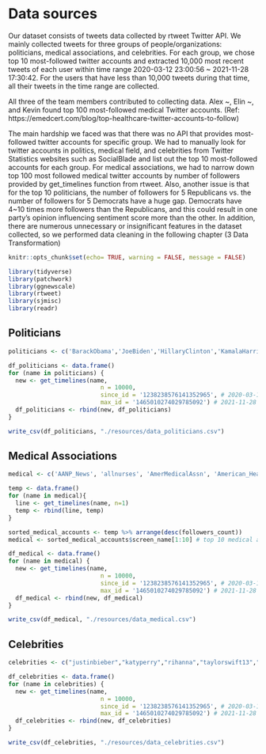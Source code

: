 # Data sources

  Our dataset consists of tweets data collected by rtweet Twitter API. We mainly collected tweets for three groups of people/organizations: politicians, medical associations, and celebrities. For each group, we chose top 10 most-followed twitter accounts and extracted 10,000 most recent tweets of each user within time range 2020-03-12 23:00:56 ~ 2021-11-28 17:30:42. For the users that have less than 10,000 tweets during that time, all their tweets in the time range are collected.

  All three of the team members contributed to collecting data. Alex ~, Elin ~, and Kevin found top 100 most-followed medical Twitter accounts. (Ref: https://emedcert.com/blog/top-healthcare-twitter-accounts-to-follow)

  The main hardship we faced was that there was no API that provides most-followed twitter accounts for specific group. We had to manually look for twitter accounts in politics, medical field, and celebrities from Twitter Statistics websites such as SocialBlade and list out the top 10 most-followed accounts for each group. For medical associations, we had to narrow down top 100 most followed medical twitter accounts by number of followers provided by get_timelines function from rtweet. 
  Also, another issue is that for the top 10 politicians, the number of followers for 5 Republicans vs. the number of followers for 5 Democrats have a huge gap. Democrats have 4~10 times more followers than the Republicans, and this could result in one party's opinion influencing sentiment score more than the other.
  In addition, there are numerous unnecessary or insignificant features in the dataset collected, so we performed data cleaning in the following chapter (3 Data Transformation)


```r
knitr::opts_chunk$set(echo= TRUE, warning = FALSE, message = FALSE)
```

```r
library(tidyverse)
library(patchwork)
library(ggnewscale)
library(rtweet)
library(sjmisc)
library(readr)
```

## Politicians
```r
politicians <- c('BarackObama','JoeBiden','HillaryClinton','KamalaHarris','AOC','Mike_Pence','tedcruz','marcorubio','randpaul','MittRomney')

df_politicians <- data.frame()
for (name in politicians) {
  new <- get_timelines(name,
                          n = 10000,
                          since_id = '1238238576141352965', # 2020-03-12 23:00:56
                          max_id = '1465010274029785092') # 2021-11-28 17:30:42
  df_politicians <- rbind(new, df_politicians)
}
```

```r
write_csv(df_politicians, "./resources/data_politicians.csv")
```

## Medical Associations
```r
medical <- c('AANP_News', 'allnurses', 'AmerMedicalAssn', 'American_Heart', 'amjnurs', 'RedCross', 'mindofandre', 'picardonhealth', 'andrewspong', 'PublicHealth', 'Atul_Gawande', 'Berci', 'ahier', 'mobilehealth', 'TheNerdyNurse', 'Doctor_V', 'CMichaelGibson', 'CDCgov', 'CDCemergency', 'ClevelandClinic', 'chasedave', 'ePatientDave', 'drwalker_rph', 'healthblawg', 'dlschermd', 'MSF_USA', 'donaldhackett', 'giasison', 'mtnmd', 'DrKevinCampbell', 'orenfu', 'drsanjaygupta', 'drseisenberg', 'EricTopol', 'FierceHealth', 'GavinPrestonMD', 'gnayyar', 'drhubaevaluator', 'chimoose', '2healthguru', 'HarvardHealth', 'Health_Affairs', 'HealthITNews', 'HealthLeaders', 'HHSGov', 'HIMSS', 'hjluks', 'JAMA_current', 'healthythinker', 'JohnNosta', 'HopkinsMedicine', 'KHNews', 'kentbottles', 'kevinmd', 'DrLeanaWen', 'LeeAase', 'DrLindseyFitz', 'lisagualtieri', 'MandiBPro', 'matthewherper', 'MayoClinic', 'MDAndersonNews', 'medcitynews', 'MedEconomics', 'medpagetoday', 'medscape', 'drmikesevilla', 'modrnhealthcr', 'NeilFlochMD', 'NEJM', 'NPRhealth', 'NurseGroups', 'michellekatzmsn', 'Nurse_com', 'ANANursingWorld', 'nursingtimes', 'NYTHealth', 'Paul_Sonnier', 'physicianspract', 'Reuters_Health', 'ReviewNursing', 'RichDuszak', 'sarahkliff', 'Cascadia', 'StJude', 'StanfordMed', 'SusannahFox', 'Docweighsin', 'THCBstaff', 'TheLancet', 'vmontori', 'futuredocs', 'WSJhealth', 'WebMD', 'HealthcareWen', 'WeNurses', 'WHO', 'ZDoggMD')

temp <- data.frame()
for (name in medical){
  line <- get_timelines(name, n=1)
  temp <- rbind(line, temp)
}
```

```r
sorted_medical_accounts <- temp %>% arrange(desc(followers_count)) 
medical <- sorted_medical_accounts$screen_name[1:10] # top 10 medical account

df_medical <- data.frame()
for (name in medical) {
  new <- get_timelines(name, 
                          n = 10000,
                          since_id = '1238238576141352965', # 2020-03-12 23:00:56
                          max_id = '1465010274029785092') # 2021-11-28 17:30:42	  
  df_medical <- rbind(new, df_medical)
}
```

```r
write_csv(df_medical, "./resources/data_medical.csv")
```

## Celebrities
```r
celebrities <- c("justinbieber","katyperry","rihanna","taylorswift13","arianagrande","ladygaga","TheEllenShow","KimKardashian","selenagomez","elonmusk")

df_celebrities <- data.frame()
for (name in celebrities) {
  new <- get_timelines(name, 
                          n = 10000,
                          since_id = '1238238576141352965', # 2020-03-12 23:00:56
                          max_id = '1465010274029785092') # 2021-11-28 17:30:42	  
  df_celebrities <- rbind(new, df_celebrities)
}
```

```r
write_csv(df_celebrities, "./resources/data_celebrities.csv")
```

